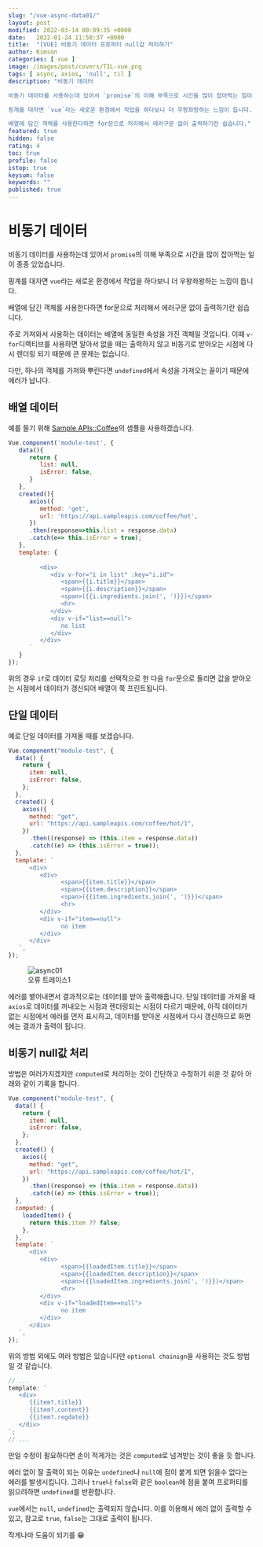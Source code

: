 ```yaml
---
slug: "/vue-async-data01/"
layout: post
modified: 2022-03-14 00:09:35 +0000
date:   2022-01-24 11:50:37 +0000
title:  "[VUE] 비동기 데이터 프로퍼티 null값 처리하기"
author: Kimson
categories: [ vue ]
image: /images/post/covers/TIL-vue.png
tags: [ async, axios, 'null', til ]
description: "비동기 데이터

비동기 데이터를 사용하는데 있어서 `promise`의 이해 부족으로 시간을 많이 잡아먹는 일이 종종 있었습니다.

핑계를 대자면 `vue`라는 새로운 환경에서 작업을 하다보니 더 우왕좌왕하는 느낌이 듭니다.

배열에 담긴 객체를 사용한다하면 for문으로 처리해서 에러구문 없이 출력하기란 쉽습니다."
featured: true
hidden: false
rating: 4
toc: true
profile: false
istop: true
keysum: false
keywords: ""
published: true
---
```


# 비동기 데이터

비동기 데이터를 사용하는데 있어서 `promise`의 이해 부족으로 시간을 많이 잡아먹는 일이 종종 있었습니다.

핑계를 대자면 `vue`라는 새로운 환경에서 작업을 하다보니 더 우왕좌왕하는 느낌이 듭니다.

배열에 담긴 객체를 사용한다하면 for문으로 처리해서 에러구문 없이 출력하기란 쉽습니다.

주로 가져와서 사용하는 데이터는 배열에 동일한 속성을 가진 객체일 것입니다. 이때 `v-for`디렉티브를 사용하면 알아서 없을 때는 출력하지 않고 비동기로 받아오는 시점에 다시 렌더링 되기 때문에 큰 문제는 없습니다.

다만, 하나의 객체를 가져와 뿌린다면 `undefined`에서 속성을 가져오는 꼴이기 때문에 에러가 납니다.

## 배열 데이터

예를 들기 위해 [Sample APIs::Coffee](https://sampleapis.com/api-list/coffee)의 샘플을 사용하겠습니다.

```javascript
Vue.component('module-test', {
   data(){
      return {
         list: null,
         isError: false,
      }
   },
   created(){
      axios({
         method: 'get',
         url: 'https://api.sampleapis.com/coffee/hot',
      })
      .then(response=>this.list = response.data)
      .catch(e=> this.isError = true);
   },
   template: {
      `
         <div>
            <div v-for="i in list" :key="i.id">
               <span>{{i.title}}</span>
               <span>{{i.description}}</span>
               <span>({{i.ingredients.join(', ')}})</span>
               <hr>
            </div>
            <div v-if="list==null">
               no list
            </div>
         </div>
      `
   }
});
```

위의 경우 `if`로 데이터 로딩 처리를 선택적으로 한 다음 `for`문으로 돌리면 값을 받아오는 시점에서 데이터가 갱신되어 배열이 쭉 프린트됩니다.

## 단일 데이터

예로 단일 데이터를 가져올 때를 보겠습니다.

```javascript
Vue.component("module-test", {
  data() {
    return {
      item: null,
      isError: false,
    };
  },
  created() {
    axios({
      method: "get",
      url: "https://api.sampleapis.com/coffee/hot/1",
    })
      .then((response) => (this.item = response.data))
      .catch((e) => (this.isError = true));
  },
  template: `
      <div>
         <div>
               <span>{{item.title}}</span>
               <span>{{item.description}}</span>
               <span>({{item.ingredients.join(', ')}})</span>
               <hr>
         </div>
         <div v-if="item==null">
               no item
         </div>
      </div>
   `,
});
```

<figure className='text-center'>
  <span className='w-inline-block'>
    <img
      class='w-100'
      src='/images/post/vue/async/async01.png'
      alt='async01'
      title='async01'
    />
    <figcaption>오류 트레이스1</figcaption>
  </span>
</figure>

에러를 뱉어내면서 결과적으로는 데이터를 받아 출력해줍니다. 단일 데이터를 가져올 때 `axios`로 데이터를 꺼내오는 시점과 렌더링되는 시점이 다르기 때문에, 아직 데이터가 없는 시점에서 에러를 먼저 표시하고, 데이터를 받아온 시점에서 다시 갱신하므로 화면에는 결과가 출력이 됩니다.

## 비동기 null값 처리

방법은 여러가지겠지만 `computed`로 처리하는 것이 간단하고 수정하기 쉬운 것 같아 아래와 같이 기록을 합니다.

```javascript
Vue.component("module-test", {
  data() {
    return {
      item: null,
      isError: false,
    };
  },
  created() {
    axios({
      method: "get",
      url: "https://api.sampleapis.com/coffee/hot/1",
    })
      .then((response) => (this.item = response.data))
      .catch((e) => (this.isError = true));
  },
  computed: {
    loadedItem() {
      return this.item ?? false;
    },
  },
  template: `
      <div>
         <div>
               <span>{{loadedItem.title}}</span>
               <span>{{loadedItem.description}}</span>
               <span>({{loadedItem.ingredients.join(', ')}})</span>
               <hr>
         </div>
         <div v-if="loadedItem==null">
               no item
         </div>
      </div>
   `,
});
```

위의 방법 외에도 여러 방법은 있습니다만 `optional chainign`을 사용하는 것도 방법일 것 같습니다.

```javascript
// ...
template: `
   <div>
      {{item?.title}}
      {{item?.content}}
      {{item?.regdate}}
   </div>
`;
// ...
```

만일 수정이 필요하다면 손이 적게가는 것은 `computed`로 넘겨받는 것이 좋을 듯 합니다.

에러 없이 잘 출력이 되는 이유는 `undefined`나 `null`에 점이 붙게 되면 읽을수 없다는 에러를 발생시킵니다. 그러나 `true`나 `false`와 같은 `boolean`에 점을 붙여 프로퍼티를 읽으려하면 `undefined`를 반환합니다.

`vue`에서는 `null`, `undefined`는 출력되지 않습니다. 이를 이용해서 에러 없이 출력할 수 있고, 참고로 `true`, `false`는 그대로 출력이 됩니다.

작게나마 도움이 되기를 😁
